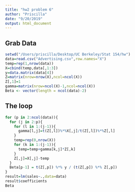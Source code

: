 ```yaml
---
title: "hw2 problem 6"
author: "Priscilla"
date: "9/20/2019"
output: html_document
---
```

## Grab Data
```r
setwd("/Users/priscilla/Desktop/UC Berkeley/Stat 154/hw")
data=read.csv("Advertising.csv",row.names="X")
temp=rep(1,nrow(data))
X=cbind(temp,data[,1:3])
y=data.matrix(data[4])
Z=matrix(nrow=nrow(X),ncol=ncol(X))
Z[,1]=1
gamma=matrix(nrow=ncol(X)-1,ncol=ncol(X))
Beta <- vector(length = ncol(data)-2)
```

## The loop
```r
for (p in 2:ncol(data)){
  for (j in 2:p){
    for (l in 1:(j-1)){
      gamma[l,j]=t(Z[,l])%*%X[,j]/t(Z[,l])%*%Z[,l]
    }
    temp=rep(0,nrow(X))
    for (k in 1:(j-1)){
      temp=temp+gamma[k,j]*Z[,k]
    }
    Z[,j]=X[,j]-temp
  }
  Beta[p-1] = t(Z[,p]) %*% y / (t(Z[,p]) %*% Z[,p])
}
result=lm(sales~.,data=data)
result$coefficients
Beta
```


